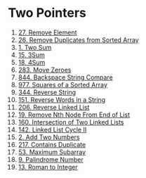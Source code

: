 # Two Pointers

1. [27. Remove Element](https://leetcode.com/problems/remove-element/)
2. [26. Remove Duplicates from Sorted Array](https://leetcode.com/problems/remove-duplicates-from-sorted-array/description/)
3. [1. Two Sum](https://leetcode.com/problems/two-sum/)
4. [15. 3Sum](https://leetcode.com/problems/3sum/)
5. [18. 4Sum](https://leetcode.com/problems/4sum/)
6. [283. Move Zeroes](https://leetcode.com/problems/move-zeroes/)
7. [844. Backspace String Compare](https://leetcode.com/problems/backspace-string-compare/)
8. [977. Squares of a Sorted Array](https://leetcode.com/problems/squares-of-a-sorted-array/)
9. [344. Reverse String](https://leetcode.com/problems/reverse-string/)
10. [151. Reverse Words in a String](https://leetcode.com/problems/reverse-words-in-a-string/)
11. [206. Reverse Linked List](https://leetcode.com/problems/reverse-linked-list/)
12. [19. Remove Nth Node From End of List](https://leetcode.com/problems/remove-nth-node-from-end-of-list/)
13. [160. Intersection of Two Linked Lists](https://leetcode.com/problems/intersection-of-two-linked-lists/)
14. [142. Linked List Cycle II](https://leetcode.com/problems/linked-list-cycle-ii/)
15. [2. Add Two Numbers](https://leetcode.com/problems/add-two-numbers/)
16. [217. Contains Duplicate](https://leetcode.com/problems/contains-duplicate/description/)
17. [53. Maximum Subarray](https://leetcode.com/problems/maximum-subarray/description/)
18. [9. Palindrome Number](https://leetcode.com/problems/palindrome-number/description/)
19. [13. Roman to Integer](https://leetcode.com/problems/roman-to-integer/description/)


